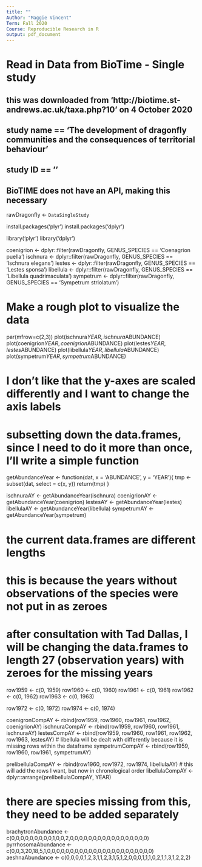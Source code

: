 ---
title: ""
Author: "Maggie Vincent"
Term: Fall 2020
Course: Reproducible Research in R
output: pdf_document
---

# Read in Data from BioTime - Single study
## this was downloaded from 'http://biotime.st-andrews.ac.uk/taxa.php?10' on 4 October 2020
## study name == 'The development of dragonfly communities and the consequences of territorial behaviour'
## study ID == ''
## BioTIME does not have an API, making this necessary

rawDragonfly <- `DataSingleStudy`

install.packages('plyr')
install.packages('dplyr')

library('plyr')
library('dplyr')

coenigrion <- dplyr::filter(rawDragonfly, GENUS_SPECIES == 'Coenagrion puella')
ischnura <- dplyr::filter(rawDragonfly, GENUS_SPECIES == 'Ischnura elegans')
lestes <- dplyr::filter(rawDragonfly, GENUS_SPECIES == 'Lestes sponsa')
libellula <- dplyr::filter(rawDragonfly, GENUS_SPECIES == 'Libellula quadrimaculata')
sympetrum <- dplyr::filter(rawDragonfly, GENUS_SPECIES == 'Sympetrum striolatum')

# Make a rough plot to visualize the data

par(mfrow=c(2,3))
plot(ischnura$YEAR, ischnura$ABUNDANCE)
plot(coenigrion$YEAR, coenigrion$ABUNDANCE)
plot(lestes$YEAR, lestes$ABUNDANCE)
plot(libellula$YEAR, libellula$ABUNDANCE)
plot(sympetrum$YEAR, sympetrum$ABUNDANCE)

# I don't like that the y-axes are scaled differently and I want to change the axis labels 



# subsetting down the data.frames, since I need to do it more than once, I'll write a simple function

getAbundanceYear <- function(dat, x = 'ABUNDANCE', y = 'YEAR'){
                    tmp <- subset(dat, select = c(x, y))
                    return(tmp)
}

ischnuraAY <- getAbundanceYear(ischnura)
coenigrionAY <- getAbundanceYear(coenigrion)
lestesAY <- getAbundanceYear(lestes)
libellulaAY <- getAbundanceYear(libellula)
sympetrumAY <- getAbundanceYear(sympetrum)




# the current data.frames are different lengths
# this is because the years without observations of the species were not put in as zeroes
# after consultation with Tad Dallas, I will be changing the data.frames to length 27 (observation years) with zeroes for the missing years


row1959 <- c(0, 1959)
row1960 <- c(0, 1960)
row1961 <- c(0, 1961)
row1962 <- c(0, 1962)
row1963 <- c(0, 1963)

row1972 <- c(0, 1972)
row1974 <- c(0, 1974)

coenigronCompAY <- rbind(row1959, row1960, row1961, row1962, coenigrionAY)
ischnuraCompAY <- rbind(row1959, row1960, row1961, ischnuraAY)
lestesCompAY <- rbind(row1959, row1960, row1961, row1962, row1963, lestesAY)
# libellula will be dealt with differently because it is missing rows within the dataframe
sympetrumCompAY <- rbind(row1959, row1960, row1961, sympetrumAY)

prelibellulaCompAY <- rbind(row1960, row1972, row1974, libellulaAY)
# this will add the rows I want, but now in chronological order
libellulaCompAY <- dplyr::arrange(prelibellulaCompAY, YEAR)


# there are species missing from this, they need to be added separately

brachytronAbundance <- c(0,0,0,0,0,0,0,0,0,1,0,0,2,0,0,0,0,0,0,0,0,0,0,0,0,0,0,0,0,0)
pyrrhosomaAbundance <- c(0,0,3,20,18,5,1,0,0,0,0,0,0,0,0,0,0,0,0,0,0,0,0,0,0,0,0,0,0,0)
aeshnaAbundance <- c(0,0,0,0,1,2,3,1,1,2,3,1,5,1,2,0,0,0,1,1,1,0,2,1,1,3,1,2,2,2)





